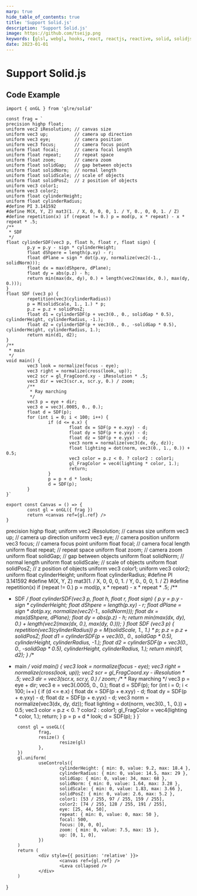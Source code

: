```yaml
---
marp: true
hide_table_of_contents: true
title: 'Support Solid.js'
description: 'Support Solid.js'
image: https://github.com/tseijp.png
keywords: [glsl, webgl, hooks, react, reactjs, reactive, solid, solidjs, typescript]
date: 2023-01-01
---
```


# Support Solid.js

<Canvas />

## Code Example

```tsx
import { onGL } from 'glre/solid'

const frag = `
precision highp float;
uniform vec2 iResolution; // canvas size
uniform vec3 up;          // camera up direction
uniform vec3 eye;         // camera position
uniform vec3 focus;       // camera focus point
uniform float focal;      // camera focal length
uniform float repeat;     // repeat space
uniform float zoom;       // camera zoom
uniform float solidGap;   // gap between objects
uniform float solidNorm;  // normal length
uniform float solidScale; // scale of objects
uniform float solidPosZ;  // z position of objects
uniform vec3 color1;
uniform vec3 color2;
uniform float cylinderHeight;
uniform float cylinderRadius;
#define PI 3.141592
#define M(X, Y, Z) mat3(1. / X, 0, 0, 0, 1. / Y, 0., 0, 0, 1. / Z)
#define repetition(x) if (repeat != 0.) p = mod(p, x * repeat) - x * repeat * .5;
/**
 * SDF
 */
float cylinderSDF(vec3 p, float h, float r, float sign) {
        p.y = p.y - sign * cylinderHeight;
        float dShpere = length(p.xy) - r;
        float dPlane = sign * dot(p.xy, normalize(vec2(-1., solidNorm)));
        float dx = max(dShpere, dPlane);
        float dy = abs(p.z) - h;
        return min(max(dx, dy), 0.) + length(vec2(max(dx, 0.), max(dy, 0.)));
}
float SDF (vec3 p) {
        repetition(vec3(cylinderRadius))
        p = M(solidScale, 1., 1.) * p;
        p.z = p.z + solidPosZ;
        float d1 = cylinderSDF(p + vec3(0., 0., solidGap * 0.5), cylinderHeight, cylinderRadius, -1.);
        float d2 = cylinderSDF(p + vec3(0., 0., -solidGap * 0.5), cylinderHeight, cylinderRadius, 1.);
        return min(d1, d2);
}
/**
 * main
 */
void main() {
        vec3 look = normalize(focus - eye);
        vec3 right = normalize(cross(look, up));
        vec2 scr = gl_FragCoord.xy - iResolution * .5;
        vec3 dir = vec3(scr.x, scr.y, 0.) / zoom;
        /**
         * Ray marching
         */
        vec3 p = eye + dir;
        vec3 e = vec3(.0005, 0., 0.);
        float d = SDF(p);
        for (int i = 0; i < 100; i++) {
                if (d <= e.x) {
                        float dx = SDF(p + e.xyy) - d;
                        float dy = SDF(p + e.yxy) - d;
                        float dz = SDF(p + e.yyx) - d;
                        vec3 norm = normalize(vec3(dx, dy, dz));
                        float lighting = dot(norm, vec3(0., 1., 0.)) + 0.5;
                        vec3 color = p.z < 0. ? color2 : color1;
                        gl_FragColor = vec4(lighting * color, 1.);
                        return;
                }
                p = p + d * look;
                d = SDF(p);
        }
}`

export const Canvas = () => {
        const gl = onGL({ frag })
        return <canvas ref={gl.ref} />
}
```

precision highp float;
uniform vec2 iResolution; // canvas size
uniform vec3 up;          // camera up direction
uniform vec3 eye;         // camera position
uniform vec3 focus;       // camera focus point
uniform float focal;      // camera focal length
uniform float repeat;     // repeat space
uniform float zoom;       // camera zoom
uniform float solidGap;   // gap between objects
uniform float solidNorm;  // normal length
uniform float solidScale; // scale of objects
uniform float solidPosZ;  // z position of objects
uniform vec3 color1;
uniform vec3 color2;
uniform float cylinderHeight;
uniform float cylinderRadius;
#define PI 3.141592
#define M(X, Y, Z) mat3(1. / X, 0, 0, 0, 1. / Y, 0., 0, 0, 1. / Z)
#define repetition(x) if (repeat != 0.) p = mod(p, x * repeat) - x * repeat * .5;
/**
 * SDF
 */
float cylinderSDF(vec3 p, float h, float r, float sign) {
        p.y = p.y - sign * cylinderHeight;
        float dShpere = length(p.xy) - r;
        float dPlane = sign * dot(p.xy, normalize(vec2(-1., solidNorm)));
        float dx = max(dShpere, dPlane);
        float dy = abs(p.z) - h;
        return min(max(dx, dy), 0.) + length(vec2(max(dx, 0.), max(dy, 0.)));
}
float SDF (vec3 p) {
        repetition(vec3(cylinderRadius))
        p = M(solidScale, 1., 1.) * p;
        p.z = p.z + solidPosZ;
        float d1 = cylinderSDF(p + vec3(0., 0., solidGap * 0.5), cylinderHeight, cylinderRadius, -1.);
        float d2 = cylinderSDF(p + vec3(0., 0., -solidGap * 0.5), cylinderHeight, cylinderRadius, 1.);
        return min(d1, d2);
}
/**
 * main
 */
void main() {
        vec3 look = normalize(focus - eye);
        vec3 right = normalize(cross(look, up));
        vec2 scr = gl_FragCoord.xy - iResolution * .5;
        vec3 dir = vec3(scr.x, scr.y, 0.) / zoom;
        /**
         * Ray marching
         */
        vec3 p = eye + dir;
        vec3 e = vec3(.0005, 0., 0.);
        float d = SDF(p);
        for (int i = 0; i < 100; i++) {
                if (d <= e.x) {
                        float dx = SDF(p + e.xyy) - d;
                        float dy = SDF(p + e.yxy) - d;
                        float dz = SDF(p + e.yyx) - d;
                        vec3 norm = normalize(vec3(dx, dy, dz));
                        float lighting = dot(norm, vec3(0., 1., 0.)) + 0.5;
                        vec3 color = p.z < 0. ? color2 : color1;
                        gl_FragColor = vec4(lighting * color, 1.);
                        return;
                }
                p = p + d * look;
                d = SDF(p);
        }
}`


        const gl = useGL({
                frag,
                resize() {
                        resize(gl)
                },
        })
        gl.uniform(
                useControls({
                        cylinderHeight: { min: 0, value: 9.2, max: 18.4 },
                        cylinderRadius: { min: 0, value: 14.5, max: 29 },
                        solidGap: { min: 0, value: 34, max: 68 },
                        solidNorm: { min: 0, value: 1.64, max: 3.28 },
                        solidScale: { min: 0, value: 1.83, max: 3.66 },
                        solidPosZ: { min: 0, value: 2.6, max: 5.2 },
                        color1: [53 / 255, 97 / 255, 159 / 255],
                        color2: [74 / 255, 128 / 255, 191 / 255],
                        eye: [25, 44, 50],
                        repeat: { min: 0, value: 0, max: 50 },
                        focal: 500,
                        focus: [0, 0, 0],
                        zoom: { min: 0, value: 7.5, max: 15 },
                        up: [0, 1, 0],
                })
        )
        return (
                <div style={{ position: 'relative' }}>
                        <canvas ref={gl.ref} />
                        <Leva collapsed />
                </div>
        )
}
